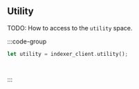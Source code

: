 ## Utility

TODO: How to access to the `utility` space.

:::code-group

```rust [Rust]
let utility = indexer_client.utility();
```

```python [Python]

```

```typescript [TypeScript]

```

:::



